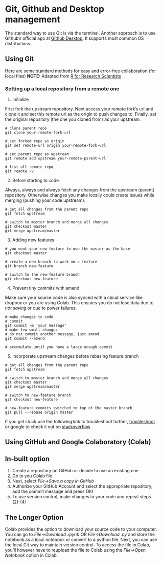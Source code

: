 # Git, Github and Desktop management {#git} 

The standard way to use Git is via the terminal. Another approach is to use Github's official app at [Github Desktop](desktop.github.com). It supports most common OS distributions.

## Using Git 

Here are some standard methods for easy and error-free collaboration (for local files)
**NOTE:** Adapted from [R for Research Scientists](https://nicole-brewer.com/r-for-research-scientists/git.html#merge-upstream-changes-into-your-own-master-branch)

### Setting up a local repository from a remote one

1. Initialize

First fork the upstream repository. Next access your remote fork's url and clone it and set this remote url as the origin to push changes to. Finally, set the original repository (the one you cloned from) as your upstream.

```localrepo1
# clone parent repo
git clone your-remote-fork-url

# set forked repo as origin
git set remote-url origin your-remote-fork-url

# set parent repo as upstream
git remote add upstream your-remote-parent-url

# list all remote repo
git remote -v
```
2. Before starting to code

Always, always and always fetch any changes from the upstream (parent) repository. Otherwise changes you make locally could create issues while merging (pushing your code upstream).

```git
# get all changes from the parent repo
git fetch upstream

# switch to master branch and merge all changes
git checkout master
git merge upstream/master
```

3. Adding new features

```git
# you want your new feature to use the master as the base
git checkout master

# create a new branch to work on a feature
git branch new-feature

# switch to the new-feature branch
git checkout new-feature
```

4. Prevent tiny commits with amend

Make sure your source code is also synced with a cloud service like dropbox or you are using Colab. This ensures you do not lose data due to *not saving* or due to power failures.

```git
# make changes to code
# commit
git commit -m 'your message'
# make few small changes
# do not commit another message, just amend
git commit --amend

# accumulate until you have a large enough commit
```

5. Incorporate upstream changes before rebasing feature branch
```git
# get all changes from the parent repo
git fetch upstream

# switch to master branch and merge all changes
git checkout master
git merge upstream/master

# switch to new-feature branch
git checkout new-feature

# new-feature commits switched to top of the master branch
git pull --rebase origin master
```

If you get stuck use the following link to troubleshoot further, [troubleshoot](https://happygitwithr.com/pull-tricky.html) or google to check it out on [stackoverflow](https://stackoverflow.com/)

## Using GitHub and Google Colaboratory (Colab)

## In-built option

1. Create a repository on GitHub or decide to use an existing one
2. Go to you Colab file
3. Next, select *File->Save a copy in GitHub*
4. Authorize your GitHub Account and select the appropriate repository, add the commit message and press OK!
5. To use version control, make changes to your code and repeat steps (2)-(4) 

## The Longer Option

Colab provides the option to download your source code to your computer. You can go to *File->Download .ipynb* OR *File->Download .py* and store the notebook as a local notebook or convert to a python file. Next, you can use the local Git way to maintain version control. To access the file in Colab, you'll however have to reupload the file to Colab using the *File->Open Notebook* option in Colab.


